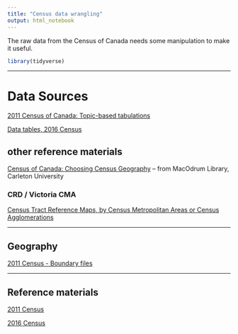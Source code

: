 ---
title: "Census data wrangling"
output: html_notebook
---

The raw data from the Census of Canada needs some manipulation to make it useful.


```{r}

library(tidyverse)

```


---

# Data Sources

[2011 Census of Canada: Topic-based tabulations](http://www12.statcan.gc.ca/census-recensement/2011/dp-pd/tbt-tt/Index-eng.cfm)

[Data tables, 2016 Census](http://www12.statcan.gc.ca/census-recensement/2016/dp-pd/dt-td/index-eng.cfm)

## other reference materials

[Census of Canada: Choosing Census Geography](https://library.carleton.ca/help/census-canada-choosing-census-geography) -- from MacOdrum Library, Carleton University


### CRD / Victoria CMA


[Census Tract Reference Maps, by Census Metropolitan Areas or Census Agglomerations](http://www12.statcan.gc.ca/census-recensement/2016/geo/map-carte/ref/ct/alternative-eng.cfm?CMACA=935)


---

## Geography

[2011 Census - Boundary files](http://www12.statcan.gc.ca/census-recensement/2011/geo/bound-limit/bound-limit-2011-eng.cfm)


---

## Reference materials

[2011 Census](http://www12.statcan.gc.ca/census-recensement/2011/ref/index-eng.cfm)

[2016 Census](http://www12.statcan.gc.ca/census-recensement/2016/ref/index-eng.cfm)